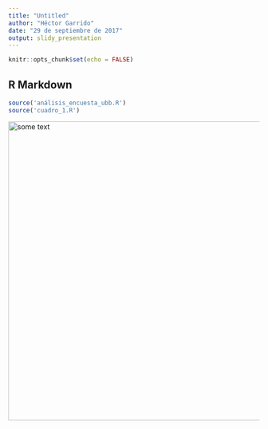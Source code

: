 ```yaml
---
title: "Untitled"
author: "Héctor Garrido"
date: "29 de septiembre de 2017"
output: slidy_presentation
---
```


```r
knitr::opts_chunk$set(echo = FALSE)
```

## R Markdown

```r
source('análisis_encuesta_ubb.R')
source('cuadro_1.R')

```

<img src="pie.pdf" alt="some text"  width="600" height="600">

